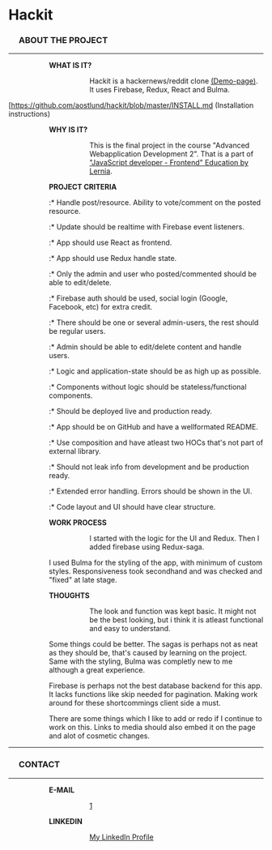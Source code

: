 = '''Hackit''' =
=== &ensp;&ensp; ABOUT THE PROJECT ===
----

:::: '''WHAT IS IT?'''
:::::: Hackit is a hackernews/reddit clone [https://hackit.aostlund.com (Demo-page)]. It uses Firebase, Redux, React and Bulma.
[https://github.com/aostlund/hackit/blob/master/INSTALL.md (Installation instructions)

:::: '''WHY IS IT?'''
:::::: This is the final project in the course "Advanced Webapplication Development 2". That is a part of [https://www.lernia.se/utbildning/distans/data-och-it/javascriptutvecklare-frontend-26659 "JavaScript developer - Frontend" Education by Lernia].

:::: '''PROJECT CRITERIA'''
:::::* Handle post/resource. Ability to vote/comment on the posted resource.
:::::* Update should be realtime with Firebase event listeners.
:::::* App should use React as frontend.
:::::* App should use Redux handle state.
:::::* Only the admin and user who posted/commented should be able to edit/delete.
:::::* Firebase auth should be used, social login (Google, Facebook, etc) for extra credit.
:::::* There should be one or several admin-users, the rest should be regular users.
:::::* Admin should be able to edit/delete content and handle users.
:::::* Logic and application-state should be as high up as possible.
:::::* Components without logic should be stateless/functional components.
:::::* Should be deployed live and production ready.
:::::* App should be on GitHub and have a wellformated README.
:::::* Use composition and have atleast two HOCs that's not part of external library.
:::::* Should not leak info from development and be production ready.
:::::* Extended error handling. Errors should be shown in the UI.
:::::* Code layout and UI should have clear structure.

:::: '''WORK PROCESS'''
:::::: I started with the logic for the UI and Redux. Then I added firebase using Redux-saga.

:::::: I used Bulma for the styling of the app, with minimum of custom styles. Responsiveness took secondhand and was checked and "fixed" at late stage.

:::: '''THOUGHTS'''
:::::: The look and function was kept basic. It might not be the best looking, but i think it is atleast functional and easy to understand.

:::::: Some things could be better. The sagas is perhaps not as neat as they should be, that's caused by learning on the project. Same with the styling, Bulma was completly new to me although a great experience.

:::::: Firebase is perhaps not the best database backend for this app. It lacks functions like skip needed for pagination. Making work around for these shortcommings client side a must.

:::::: There are some things which I like to add or redo if I continue to work on this. Links to media should also embed it on the page and alot of cosmetic changes.
----
=== &ensp;&ensp; CONTACT ===
----
:::: '''E-MAIL'''
:::::: [mailto:andreas.ostlund@spelpunkten.com]
:::: '''LINKEDIN'''
:::::: [https://www.linkedin.com/in/andreas-östlund-42945467 My LinkedIn Profile]
